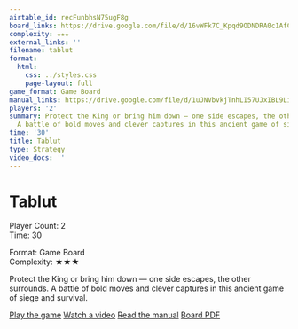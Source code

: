 ```yaml
---
airtable_id: recFunbhsN75ugF8g
board_links: https://drive.google.com/file/d/16vWFk7C_Kpqd9ODNDRA0c1AfCOO9PvA4/view?usp=drive_link
complexity: ★★★
external_links: ''
filename: tablut
format:
  html:
    css: ../styles.css
    page-layout: full
game_format: Game Board
manual_links: https://drive.google.com/file/d/1uJNVbvkjTnhLI57UJxIBL9LiMUrTwyac/view?usp=drive_link
players: '2'
summary: Protect the King or bring him down — one side escapes, the other surrounds.
  A battle of bold moves and clever captures in this ancient game of siege and survival.
time: '30'
title: Tablut
type: Strategy
video_docs: ''
---
```


# Tablut

:::{.game-info-box}
:::{.game-stats}
:::{.left-stats}
Player Count: 2  
Time: 30
:::
:::{.right-stats}
Format: Game Board  
Complexity: ★★★
:::
:::
:::

Protect the King or bring him down — one side escapes, the other surrounds. A battle of bold moves and clever captures in this ancient game of siege and survival.

:::{.game-actions}
<a href="#" class="btn btn-play disabled-button"><i class="fa fa-gamepad"></i> Play the game</a>
<a href="#" class="btn btn-watch disabled-button"><i class="fa fa-video"></i> Watch a video</a>
<a href="https://drive.google.com/file/d/1uJNVbvkjTnhLI57UJxIBL9LiMUrTwyac/view?usp=drive_link" class="btn btn-manual"><i class="fa fa-book"></i> Read the manual</a>
<a href="https://drive.google.com/file/d/16vWFk7C_Kpqd9ODNDRA0c1AfCOO9PvA4/view?usp=drive_link" class="btn btn-board"><i class="fa fa-file-pdf"></i> Board PDF</a>
:::